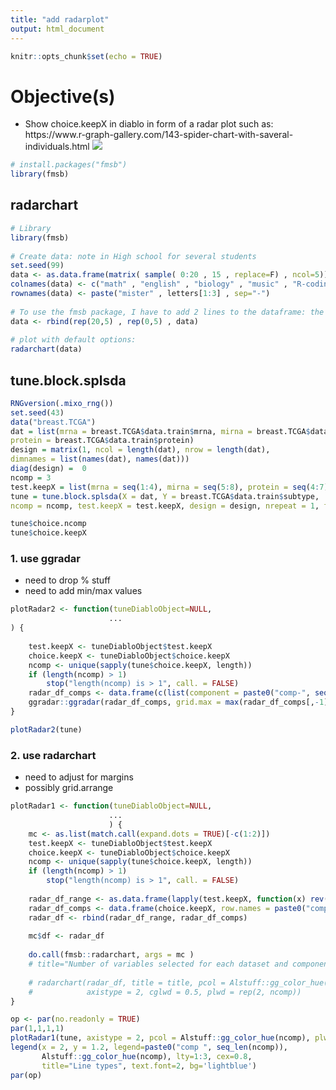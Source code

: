 ```yaml
---
title: "add radarplot"
output: html_document
---
```


```r
knitr::opts_chunk$set(echo = TRUE)
```


# Objective(s)

- Show choice.keepX in diablo in form of a radar plot such as: https://www.r-graph-gallery.com/143-spider-chart-with-saveral-individuals.html
![](rplot11_lin.png)
```r
# install.packages("fmsb")
library(fmsb)
```

## radarchart

```r
# Library
library(fmsb)
 
# Create data: note in High school for several students
set.seed(99)
data <- as.data.frame(matrix( sample( 0:20 , 15 , replace=F) , ncol=5))
colnames(data) <- c("math" , "english" , "biology" , "music" , "R-coding" )
rownames(data) <- paste("mister" , letters[1:3] , sep="-")
 
# To use the fmsb package, I have to add 2 lines to the dataframe: the max and min of each variable to show on the plot!
data <- rbind(rep(20,5) , rep(0,5) , data)
 
# plot with default options:
radarchart(data)
```

## tune.block.splsda

```r
RNGversion(.mixo_rng())
set.seed(43)
data("breast.TCGA")
dat = list(mrna = breast.TCGA$data.train$mrna, mirna = breast.TCGA$data.train$mirna,
protein = breast.TCGA$data.train$protein)
design = matrix(1, ncol = length(dat), nrow = length(dat),
dimnames = list(names(dat), names(dat)))
diag(design) =  0
ncomp = 3
test.keepX = list(mrna = seq(1:4), mirna = seq(5:8), protein = seq(4:7))
tune = tune.block.splsda(X = dat, Y = breast.TCGA$data.train$subtype,
ncomp = ncomp, test.keepX = test.keepX, design = design, nrepeat = 1, folds = 3, cpus = 3, progressBar = TRUE)
```

```r
tune$choice.ncomp
tune$choice.keepX
```

### 1. use ggradar

* need to drop % stuff
* need to add min/max values

```r
plotRadar2 <- function(tuneDiabloObject=NULL, 
                      ...
) {
 
    test.keepX <- tuneDiabloObject$test.keepX
    choice.keepX <- tuneDiabloObject$choice.keepX
    ncomp <- unique(sapply(tune$choice.keepX, length))
    if (length(ncomp) > 1) 
        stop("length(ncomp) is > 1", call. = FALSE)
    radar_df_comps <- data.frame(c(list(component = paste0("comp-", seq_len(ncomp))), choice.keepX))
    ggradar::ggradar(radar_df_comps, grid.max = max(radar_df_comps[,-1]), )
}

plotRadar2(tune)
```

### 2. use radarchart

* need to adjust for margins
* possibly grid.arrange

```r
plotRadar1 <- function(tuneDiabloObject=NULL, 
                      ...
                      ) {
    mc <- as.list(match.call(expand.dots = TRUE)[-c(1:2)])
    test.keepX <- tuneDiabloObject$test.keepX
    choice.keepX <- tuneDiabloObject$choice.keepX
    ncomp <- unique(sapply(tune$choice.keepX, length))
    if (length(ncomp) > 1) 
        stop("length(ncomp) is > 1", call. = FALSE)
    
    radar_df_range <- as.data.frame(lapply(test.keepX, function(x) rev(range(x))))
    radar_df_comps <- data.frame(choice.keepX, row.names = paste0("comp-", seq_len(ncomp)))
    radar_df <- rbind(radar_df_range, radar_df_comps)
    
    mc$df <- radar_df
    
    do.call(fmsb::radarchart, args = mc )
    # title="Number of variables selected for each dataset and component",
    
    # radarchart(radar_df, title = title, pcol = Alstuff::gg_color_hue(ncomp),
    #            axistype = 2, cglwd = 0.5, plwd = rep(2, ncomp))
}
```

```r
op <- par(no.readonly = TRUE)
par(1,1,1,1)
plotRadar1(tune, axistype = 2, pcol = Alstuff::gg_color_hue(ncomp), plwd = rep(2, 3))
legend(x = 2, y = 1.2, legend=paste0("comp ", seq_len(ncomp)),
       Alstuff::gg_color_hue(ncomp), lty=1:3, cex=0.8,
       title="Line types", text.font=2, bg='lightblue')
par(op)
```




